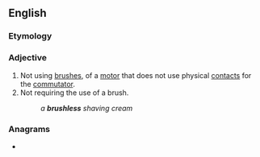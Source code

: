 ==English==

===Etymology===
{{suffix|en|brush|less}}

===Adjective===
{{en-adj|-}}
{{wikipedia|brushless motor}}

# Not using [[brush]]es, of a [[motor]] that does not use physical [[contact]]s for the [[commutator]].
# Not requiring the use of a brush.
#: ''a '''brushless''' shaving cream''

===Anagrams===
* {{anagrams|en|shrubless}}